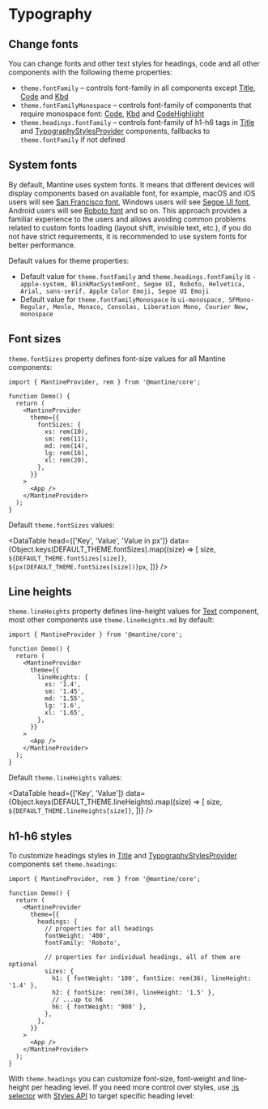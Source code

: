 

# Typography

## Change fonts

You can change fonts and other text styles for headings, code and all other components with the following theme properties:

- `theme.fontFamily` – controls font-family in all components except [Title](/core/title/), [Code](/core/code/) and [Kbd](/core/kbd/)
- `theme.fontFamilyMonospace` – controls font-family of components that require monospace font: [Code](/core/code/), [Kbd](/core/kbd/) and [CodeHighlight](/others/code-highlight/)
- `theme.headings.fontFamily` – controls font-family of h1-h6 tags in [Title](/core/title/) and [TypographyStylesProvider](/core/typography-styles-provider/) components, fallbacks to `theme.fontFamily` if not defined

<Demo data={ThemingDemos.fonts} />

## System fonts

By default, Mantine uses system fonts. It means that different devices will display components based on available font,
for example, macOS and iOS users will see [San Francisco font](https://developer.apple.com/fonts/),
Windows users will see [Segoe UI font](https://docs.microsoft.com/en-us/typography/font-list/segoe-ui),
Android users will see [Roboto font](https://fonts.google.com/specimen/Roboto) and so on.
This approach provides a familiar experience to the users and allows avoiding common problems
related to custom fonts loading (layout shift, invisible text, etc.), if you do not have strict
requirements, it is recommended to use system fonts for better performance.

Default values for theme properties:

- Default value for `theme.fontFamily` and `theme.headings.fontFamily` is `-apple-system, BlinkMacSystemFont, Segoe UI, Roboto, Helvetica, Arial, sans-serif, Apple Color Emoji, Segoe UI Emoji`
- Default value for `theme.fontFamilyMonospace` is `ui-monospace, SFMono-Regular, Menlo, Monaco, Consolas, Liberation Mono, Courier New, monospace`

## Font sizes

<Demo data={ThemingDemos.fontSizeConfigurator} />

`theme.fontSizes` property defines font-size values for all Mantine components:

```tsx
import { MantineProvider, rem } from '@mantine/core';

function Demo() {
  return (
    <MantineProvider
      theme={{
        fontSizes: {
          xs: rem(10),
          sm: rem(11),
          md: rem(14),
          lg: rem(16),
          xl: rem(20),
        },
      }}
    >
      <App />
    </MantineProvider>
  );
}
```

Default `theme.fontSizes` values:

<DataTable
  head={['Key', 'Value', 'Value in px']}
  data={Object.keys(DEFAULT_THEME.fontSizes).map((size) => [
    size,
    `${DEFAULT_THEME.fontSizes[size]}`,
    `${px(DEFAULT_THEME.fontSizes[size])}px`,
  ])}
/>

## Line heights

`theme.lineHeights` property defines line-height values for [Text](/core/text) component,
most other components use `theme.lineHeights.md` by default:

```tsx
import { MantineProvider } from '@mantine/core';

function Demo() {
  return (
    <MantineProvider
      theme={{
        lineHeights: {
          xs: '1.4',
          sm: '1.45',
          md: '1.55',
          lg: '1.6',
          xl: '1.65',
        },
      }}
    >
      <App />
    </MantineProvider>
  );
}
```

Default `theme.lineHeights` values:

<DataTable
  head={['Key', 'Value']}
  data={Object.keys(DEFAULT_THEME.lineHeights).map((size) => [
    size,
    `${DEFAULT_THEME.lineHeights[size]}`,
  ])}
/>

## h1-h6 styles

To customize headings styles in [Title](/core/title/) and [TypographyStylesProvider](/core/typography-styles-provider/) components
set `theme.headings`:

```tsx
import { MantineProvider, rem } from '@mantine/core';

function Demo() {
  return (
    <MantineProvider
      theme={{
        headings: {
          // properties for all headings
          fontWeight: '400',
          fontFamily: 'Roboto',

          // properties for individual headings, all of them are optional
          sizes: {
            h1: { fontWeight: '100', fontSize: rem(36), lineHeight: '1.4' },
            h2: { fontSize: rem(30), lineHeight: '1.5' },
            // ...up to h6
            h6: { fontWeight: '900' },
          },
        },
      }}
    >
      <App />
    </MantineProvider>
  );
}
```

With `theme.headings` you can customize font-size, font-weight and line-height per heading level.
If you need more control over styles, use [:is selector](https://developer.mozilla.org/en-US/docs/Web/CSS/:is)
with [Styles API](/styles/styles-api) to target specific heading level:

<Demo data={ThemingDemos.headingsStyles} />

